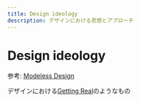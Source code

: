 ```yaml
---
title: Design ideology
description: デザインにおける思想とアプローチ
---
```


# Design ideology

参考: [Modeless Design](https://modelessdesign.com/modelessandmodal/)

デザインにおける[Getting Real](/thought/ideology/getting-real)のようなもの
